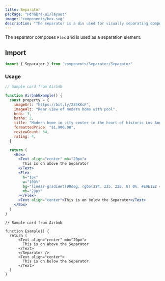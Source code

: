 ```yaml
---
title: Separator
package: "@chakra-ui/layout"
image: "components/box.svg"
description: "The separator is a div used for visually separating components."
---
```


The separator composes `Flex` and is used as a separation element.

## Import

```js
import { Separator } from "components/Separator/Separator"
```

### Usage

```jsx
// Sample card from Airbnb

function AirbnbExample() {
  const property = {
    imageUrl: "https://bit.ly/2Z4KKcF",
    imageAlt: "Rear view of modern home with pool",
    beds: 3,
    baths: 2,
    title: "Modern home in city center in the heart of historic Los Angeles",
    formattedPrice: "$1,900.00",
    reviewCount: 34,
    rating: 4,
  }

  return (
    <Box>
      <Text align="center" mb="20px">
        This is on above the Separator
      </Text>
      <Flex
        h="1px"
        w="100%"
        bg="linear-gradient(90deg, rgba(224, 225, 226, 0) 0%, #E0E1E2 49.52%, rgba(224, 225, 226, 0) 100%)"
        mb="20px"
      ></Flex>
      <Text align="center">This is on below the Separator</Text>
    </Box>
  )
}
```

```tsx
// Sample card from Airbnb

function Example() {
  return (
      <Text align="center" mb="20px">
        This is on above the Separator
      </Text>
      </Separator />
      <Text align="center">
        This is on below the Separator
      </Text>
  )
}
```
